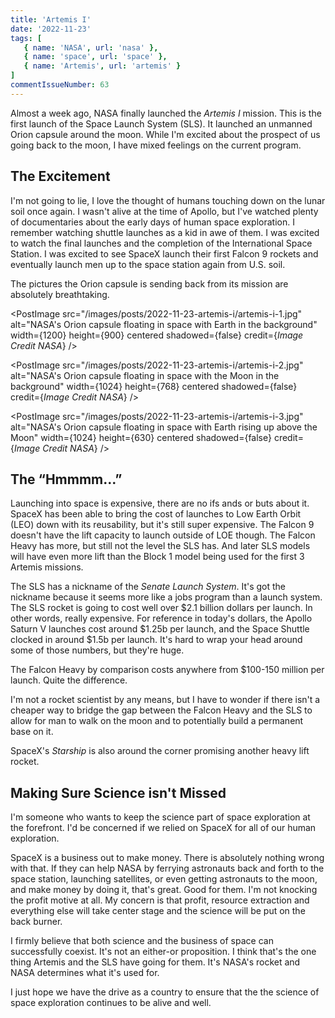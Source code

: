 ```yaml
---
title: 'Artemis I'
date: '2022-11-23'
tags: [
   { name: 'NASA', url: 'nasa' },
   { name: 'space', url: 'space' },
   { name: 'Artemis', url: 'artemis' }
]
commentIssueNumber: 63
---
```


Almost a week ago, NASA finally launched the _Artemis I_ mission. This is the first launch of the Space Launch System (SLS). It launched an unmanned Orion capsule around the moon. While I'm excited about the prospect of us going back to the moon, I have mixed feelings on the current program.

## The Excitement

I'm not going to lie, I love the thought of humans touching down on the lunar soil once again. I wasn't alive at the time of Apollo, but I've watched plenty of documentaries about the early days of human space exploration. I remember watching shuttle launches as a kid in awe of them. I was excited to watch the final launches and the completion of the International Space Station. I was excited to see SpaceX launch their first Falcon 9 rockets and eventually launch men up to the space station again from U.S. soil.

The pictures the Orion capsule is sending back from its mission are absolutely breathtaking.

<PostImage
    src="/images/posts/2022-11-23-artemis-i/artemis-i-1.jpg"
    alt="NASA's Orion capsule floating in space with Earth in the background"
    width={1200}
    height={900}
    centered
    shadowed={false}
    credit={<em>Image Credit NASA</em>}
/>

<PostImage
    src="/images/posts/2022-11-23-artemis-i/artemis-i-2.jpg"
    alt="NASA's Orion capsule floating in space with the Moon in the background"
    width={1024}
    height={768}
    centered
    shadowed={false}
    credit={<em>Image Credit NASA</em>}
/>

<PostImage
    src="/images/posts/2022-11-23-artemis-i/artemis-i-3.jpg"
    alt="NASA's Orion capsule floating in space with Earth rising up above the Moon"
    width={1024}
    height={630}
    centered
    shadowed={false}
    credit={<em>Image Credit NASA</em>}
/>

## The “Hmmmm...”

Launching into space is expensive, there are no ifs ands or buts about it. SpaceX has been able to bring the cost of launches to Low Earth Orbit (LEO) down with its reusability, but it's still super expensive. The Falcon 9 doesn't have the lift capacity to launch outside of LOE though. The Falcon Heavy has more, but still not the level the SLS has. And later SLS models will have even more lift than the Block 1 model being used for the first 3 Artemis missions.

The SLS has a nickname of the _Senate Launch System_. It's got the nickname because it seems more like a jobs program than a launch system. The SLS rocket is going to cost well over $2.1 billion dollars per launch. In other words, really expensive. For reference in today's dollars, the Apollo Saturn V launches cost around $1.25b per launch, and the Space Shuttle clocked in around $1.5b per launch. It's hard to wrap your head around some of those numbers, but they're huge.

The Falcon Heavy by comparison costs anywhere from $100-150 million per launch. Quite the difference.

I'm not a rocket scientist by any means, but I have to wonder if there isn't a cheaper way to bridge the gap between the Falcon Heavy and the SLS to allow for man to walk on the moon and to potentially build a permanent base on it.

SpaceX's _Starship_ is also around the corner promising another heavy lift rocket.

## Making Sure Science isn't Missed

I'm someone who wants to keep the science part of space exploration at the forefront. I'd be concerned if we relied on SpaceX for all of our human exploration.

SpaceX is a business out to make money. There is absolutely nothing wrong with that. If they can help NASA by ferrying astronauts back and forth to the space station, launching satellites, or even getting astronauts to the moon, and make money by doing it, that's great. Good for them. I'm not knocking the profit motive at all. My concern is that profit, resource extraction and everything else will take center stage and the science will be put on the back burner.

I firmly believe that both science and the business of space can successfully coexist. It's not an either-or proposition. I think that's the one thing Artemis and the SLS have going for them. It's NASA's rocket and NASA determines what it's used for.

I just hope we have the drive as a country to ensure that the the science of space exploration continues to be alive and well.
